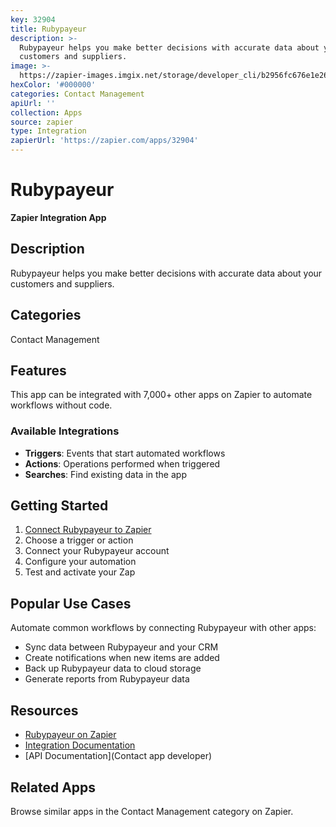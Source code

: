 ```yaml
---
key: 32904
title: Rubypayeur
description: >-
  Rubypayeur helps you make better decisions with accurate data about your
  customers and suppliers.
image: >-
  https://zapier-images.imgix.net/storage/developer_cli/b2956fc676e1e263b6611975bc2c01e5_2.png?auto=format%2Ccompress&ixlib=python-3.0.0&q=50
hexColor: '#000000'
categories: Contact Management
apiUrl: ''
collection: Apps
source: zapier
type: Integration
zapierUrl: 'https://zapier.com/apps/32904'
---
```

# Rubypayeur

**Zapier Integration App**

## Description

Rubypayeur helps you make better decisions with accurate data about your customers and suppliers.

## Categories

Contact Management

## Features

This app can be integrated with 7,000+ other apps on Zapier to automate workflows without code.

### Available Integrations

- **Triggers**: Events that start automated workflows
- **Actions**: Operations performed when triggered
- **Searches**: Find existing data in the app

## Getting Started

1. [Connect Rubypayeur to Zapier](https://zapier.com/apps/32904)
2. Choose a trigger or action
3. Connect your Rubypayeur account
4. Configure your automation
5. Test and activate your Zap

## Popular Use Cases

Automate common workflows by connecting Rubypayeur with other apps:

- Sync data between Rubypayeur and your CRM
- Create notifications when new items are added
- Back up Rubypayeur data to cloud storage
- Generate reports from Rubypayeur data

## Resources

- [Rubypayeur on Zapier](https://zapier.com/apps/32904)
- [Integration Documentation](https://zapier.com/apps/32904/integrations)
- [API Documentation](Contact app developer)

## Related Apps

Browse similar apps in the Contact Management category on Zapier.
